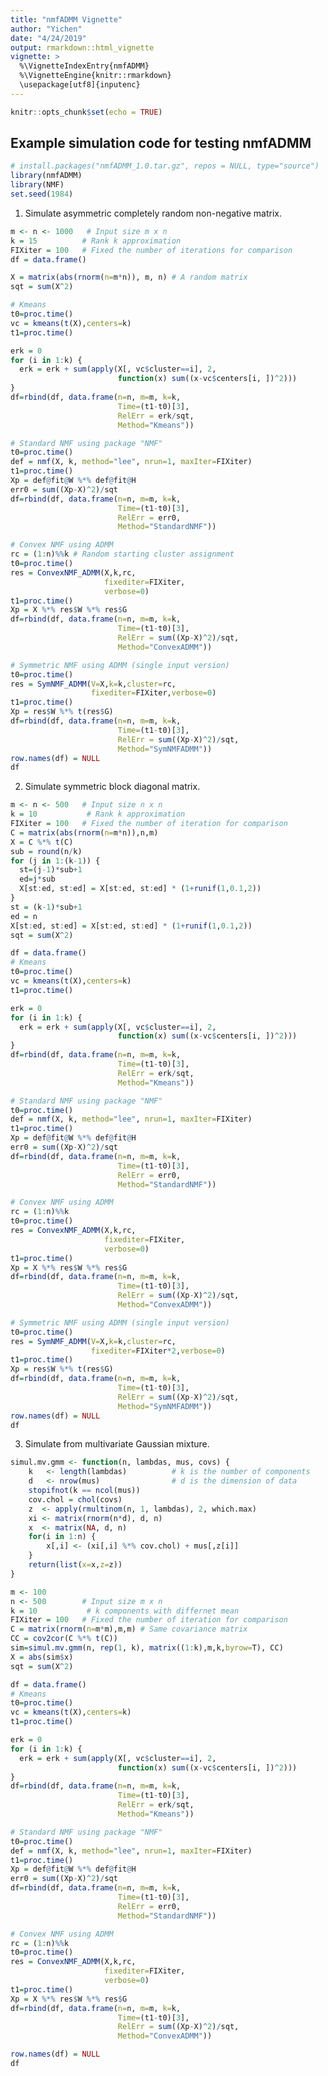 ```yaml
---
title: "nmfADMM Vignette"
author: "Yichen"
date: "4/24/2019"
output: rmarkdown::html_vignette
vignette: >
  %\VignetteIndexEntry{nmfADMM}
  %\VignetteEngine{knitr::rmarkdown}
  \usepackage[utf8]{inputenc}
---
```


```r
knitr::opts_chunk$set(echo = TRUE)
```

## Example simulation code for testing nmfADMM

```r
# install.packages("nmfADMM_1.0.tar.gz", repos = NULL, type="source")
library(nmfADMM)
library(NMF)
set.seed(1984)
```

1. Simulate asymmetric completely random non-negative matrix.
```r
m <- n <- 1000   # Input size m x n
k = 15          # Rank k approximation
FIXiter = 100   # Fixed the number of iterations for comparison
df = data.frame()

X = matrix(abs(rnorm(n=m*n)), m, n) # A random matrix
sqt = sum(X^2)

# Kmeans
t0=proc.time()
vc = kmeans(t(X),centers=k)
t1=proc.time()

erk = 0
for (i in 1:k) {
  erk = erk + sum(apply(X[, vc$cluster==i], 2,
                        function(x) sum((x-vc$centers[i, ])^2)))
}
df=rbind(df, data.frame(n=n, m=m, k=k,
                        Time=(t1-t0)[3],
                        RelErr = erk/sqt,
                        Method="Kmeans"))

# Standard NMF using package "NMF"
t0=proc.time()
def = nmf(X, k, method="lee", nrun=1, maxIter=FIXiter)
t1=proc.time()
Xp = def@fit@W %*% def@fit@H
err0 = sum((Xp-X)^2)/sqt
df=rbind(df, data.frame(n=n, m=m, k=k,
                        Time=(t1-t0)[3],
                        RelErr = err0,
                        Method="StandardNMF"))

# Convex NMF using ADMM
rc = (1:n)%%k # Random starting cluster assignment
t0=proc.time()
res = ConvexNMF_ADMM(X,k,rc,
                     fixediter=FIXiter,
                     verbose=0)
t1=proc.time()
Xp = X %*% res$W %*% res$G
df=rbind(df, data.frame(n=n, m=m, k=k,
                        Time=(t1-t0)[3],
                        RelErr = sum((Xp-X)^2)/sqt,
                        Method="ConvexADMM"))

# Symmetric NMF using ADMM (single input version)
t0=proc.time()
res = SymNMF_ADMM(V=X,k=k,cluster=rc,
                  fixediter=FIXiter,verbose=0)
t1=proc.time()
Xp = res$W %*% t(res$G)
df=rbind(df, data.frame(n=n, m=m, k=k,
                        Time=(t1-t0)[3],
                        RelErr = sum((Xp-X)^2)/sqt,
                        Method="SymNMFADMM"))
row.names(df) = NULL
df
```

2. Simulate symmetric block diagonal matrix.
```r
m <- n <- 500   # Input size n x n
k = 10           # Rank k approximation
FIXiter = 100   # Fixed the number of iteration for comparison
C = matrix(abs(rnorm(n=m*n)),n,m)
X = C %*% t(C)
sub = round(n/k)
for (j in 1:(k-1)) {
  st=(j-1)*sub+1
  ed=j*sub
  X[st:ed, st:ed] = X[st:ed, st:ed] * (1+runif(1,0.1,2))
}
st = (k-1)*sub+1
ed = n
X[st:ed, st:ed] = X[st:ed, st:ed] * (1+runif(1,0.1,2))
sqt = sum(X^2)
```


```r
df = data.frame()
# Kmeans
t0=proc.time()
vc = kmeans(t(X),centers=k)
t1=proc.time()

erk = 0
for (i in 1:k) {
  erk = erk + sum(apply(X[, vc$cluster==i], 2,
                        function(x) sum((x-vc$centers[i, ])^2)))
}
df=rbind(df, data.frame(n=n, m=m, k=k,
                        Time=(t1-t0)[3],
                        RelErr = erk/sqt,
                        Method="Kmeans"))

# Standard NMF using package "NMF"
t0=proc.time()
def = nmf(X, k, method="lee", nrun=1, maxIter=FIXiter)
t1=proc.time()
Xp = def@fit@W %*% def@fit@H
err0 = sum((Xp-X)^2)/sqt
df=rbind(df, data.frame(n=n, m=m, k=k,
                        Time=(t1-t0)[3],
                        RelErr = err0,
                        Method="StandardNMF"))

# Convex NMF using ADMM
rc = (1:n)%%k
t0=proc.time()
res = ConvexNMF_ADMM(X,k,rc,
                     fixediter=FIXiter,
                     verbose=0)
t1=proc.time()
Xp = X %*% res$W %*% res$G
df=rbind(df, data.frame(n=n, m=m, k=k,
                        Time=(t1-t0)[3],
                        RelErr = sum((Xp-X)^2)/sqt,
                        Method="ConvexADMM"))

# Symmetric NMF using ADMM (single input version)
t0=proc.time()
res = SymNMF_ADMM(V=X,k=k,cluster=rc,
                  fixediter=FIXiter*2,verbose=0)
t1=proc.time()
Xp = res$W %*% t(res$G)
df=rbind(df, data.frame(n=n, m=m, k=k,
                        Time=(t1-t0)[3],
                        RelErr = sum((Xp-X)^2)/sqt,
                        Method="SymNMFADMM"))
row.names(df) = NULL
df
```

3. Simulate from multivariate Gaussian mixture.

```r
simul.mv.gmm <- function(n, lambdas, mus, covs) {
    k   <- length(lambdas)          # k is the number of components
    d   <- nrow(mus)                # d is the dimension of data
    stopifnot(k == ncol(mus))
    cov.chol = chol(covs)
    z  <- apply(rmultinom(n, 1, lambdas), 2, which.max)
    xi <- matrix(rnorm(n*d), d, n)
    x  <- matrix(NA, d, n)
    for(i in 1:n) {
        x[,i] <- (xi[,i] %*% cov.chol) + mus[,z[i]]
    }
    return(list(x=x,z=z))
}

```


```r
m <- 100
n <- 500        # Input size m x n
k = 10           # k components with differnet mean
FIXiter = 100   # Fixed the number of iteration for comparison
C = matrix(rnorm(n=m*m),m,m) # Same covariance matrix
CC = cov2cor(C %*% t(C))
sim=simul.mv.gmm(n, rep(1, k), matrix((1:k),m,k,byrow=T), CC)
X = abs(sim$x)
sqt = sum(X^2)
```


```r
df = data.frame()
# Kmeans
t0=proc.time()
vc = kmeans(t(X),centers=k)
t1=proc.time()

erk = 0
for (i in 1:k) {
  erk = erk + sum(apply(X[, vc$cluster==i], 2,
                        function(x) sum((x-vc$centers[i, ])^2)))
}
df=rbind(df, data.frame(n=n, m=m, k=k,
                        Time=(t1-t0)[3],
                        RelErr = erk/sqt,
                        Method="Kmeans"))

# Standard NMF using package "NMF"
t0=proc.time()
def = nmf(X, k, method="lee", nrun=1, maxIter=FIXiter)
t1=proc.time()
Xp = def@fit@W %*% def@fit@H
err0 = sum((Xp-X)^2)/sqt
df=rbind(df, data.frame(n=n, m=m, k=k,
                        Time=(t1-t0)[3],
                        RelErr = err0,
                        Method="StandardNMF"))

# Convex NMF using ADMM
rc = (1:n)%%k
t0=proc.time()
res = ConvexNMF_ADMM(X,k,rc,
                     fixediter=FIXiter,
                     verbose=0)
t1=proc.time()
Xp = X %*% res$W %*% res$G
df=rbind(df, data.frame(n=n, m=m, k=k,
                        Time=(t1-t0)[3],
                        RelErr = sum((Xp-X)^2)/sqt,
                        Method="ConvexADMM"))

row.names(df) = NULL
df
```


